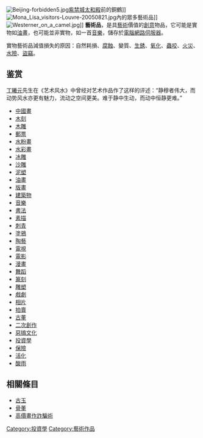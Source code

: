 [[File:Beijing-forbidden5.jpg|right]][[紫禁城|紫禁城]][[太和殿|太和殿]]前的銅鶴]]
[[File:Mona_Lisa_visitors-Louvre-20050821.jpg|thumb]]內的眾多藝術品]]
[[File:Westerner_on_a_camel.jpg|right]]]]
'''藝術品'''，是具[[藝術|藝術]]價值的[[創意|創意]]物品，它可能是實物如[[油畫|油畫]]，也可能並非實物，如一首[[音樂|音樂]]，儲存於[[電腦|電腦]][[網路|網路]][[伺服器|伺服器]]。

實物藝術品減值損失的原因：自然耗損、[[腐蝕|腐蝕]]、變質、[[生銹|生銹]]、[[氧化|氧化]]、[[昆蟲綱|蟲]][[咬|咬]]、[[火災|火災]]、[[水險|水險]]、[[盜竊|盜竊]]。

==鉴赏==
[[丁曦元|丁曦元]]先生在《艺术风水》中曾经对艺术作品作了这样的评述：“静穆者伟大，而动势风水亦更有魅力，流动之空间更美。难于静中生动，而动中恒静更难。”


* [[中國畫|中國畫]]
* [[木刻|木刻]]
* [[木雕|木雕]]
* [[郵票|郵票]]
* [[水粉畫|水粉畫]]
* [[水彩畫|水彩畫]]
* [[冰雕|冰雕]]
* [[沙雕|沙雕]]
* [[泥塑|泥塑]]
* [[油畫|油畫]]
* [[版畫|版畫]]
* [[建築物|建築物]]
* [[音樂|音樂]]
* [[書法|書法]]
* [[素描|素描]] 
* [[刺青|刺青]]
* [[塗鴉|塗鴉]]
* [[陶藝|陶藝]]
* [[電視|電視]]
* [[電影|電影]]
* [[漫畫|漫畫]]
* [[舞蹈|舞蹈]]
* [[篆刻|篆刻]]
* [[雕塑|雕塑]]
* [[戲劇|戲劇]]
* [[相片|相片]]
* [[拍賣|拍賣]]
* [[古董|古董]]
* [[二次創作|二次創作]]
* [[惡搞文化|惡搞文化]]
* [[投資學|投資學]]
* [[保險|保險]]
* [[活化|活化]]
* [[酸雨|酸雨]]

==相關條目==
*[[古玉|古玉]]
*[[骨董|骨董]]
*[[高價畫作詐騙術|高價畫作詐騙術]]


{{Authority control}}
{{Art-stub}}

[[Category:投資學|Category:投資學]]
[[Category:藝術作品|Category:藝術作品]]